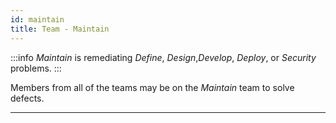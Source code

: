 ```yaml
---
id: maintain
title: Team - Maintain
---
```


:::info
_Maintain_ is remediating _Define_, _Design_,_Develop_, _Deploy_, or _Security_ problems.
:::

Members from all of the teams may be on the _Maintain_ team to solve defects.

---
